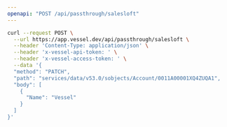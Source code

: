 ```yaml
---
openapi: "POST /api/passthrough/salesloft"
---
```


<RequestExample>

```bash Request
curl --request POST \
  --url https://app.vessel.dev/api/passthrough/salesloft \
  --header 'Content-Type: application/json' \
  --header 'x-vessel-api-token: ' \
  --header 'x-vessel-access-token: ' \
  --data '{
  "method": "PATCH",
  "path": "services/data/v53.0/sobjects/Account/0011A00001XQ4ZUQA1",
  "body": [
    {
      "Name": "Vessel"
    }
  ]
}'
```

</RequestExample>
